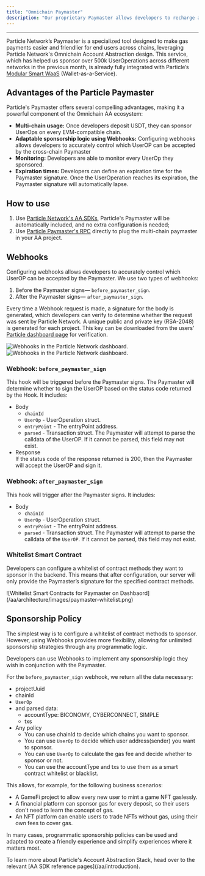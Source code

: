 ```yaml
---
title: "Omnichain Paymaster"
description: "Our proprietary Paymaster allows developers to recharge and spend across different chains."
---
```


***

Particle Network’s Paymaster is a specialized tool designed to make gas payments easier and friendlier for end users across chains, leveraging Particle Network's Omnichain Account Abstraction design. This service, which has helped us sponsor over 500k UserOperations across different networks in the previous month, is already fully integrated with Particle’s [Modular Smart WaaS](/landing/wallet-abstraction/waas/overview) (Wallet-as-a-Service).

## Advantages of the Particle Paymaster

Particle's Paymaster offers several compelling advantages, making it a powerful component of the Omnichain AA ecosystem:

- **Multi-chain usage:** Once developers deposit USDT, they can sponsor UserOps on every EVM-compatible chain.
- **Adaptable sponsorship logic using Webhooks:** Configuring webhooks allows developers to accurately control which UserOP can be accepted by the cross-chain Paymaster
- **Monitoring:** Developers are able to monitor every UserOp they sponsored.
- **Expiration times:** Developers can define an expiration time for the Paymaster signature. Once the UserOperation reaches its expiration, the Paymaster signature will automatically lapse.

## How to use

1. Use [Particle Network's AA SDKs](/aa/sdks/desktop/web.mdx), Particle's Paymaster will be automatically included, and no extra configuration is needed;
2. Use [Particle Paymaster's RPC](/aa/paymaster) directly to plug the multi-chain paymaster in your AA project.

## Webhooks

Configuring webhooks allows developers to accurately control which UserOP can be accepted by the Paymaster. We use two types of webhooks:

1. Before the Paymaster signs— `before_paymaster_sign`.
2. After the Paymaster signs— `after_paymaster_sign`.

Every time a Webhook request is made, a signature for the body is generated, which developers can verify to determine whether the request was sent by Particle Network. A unique public and private key (RSA-2048) is generated for each project. This key can be downloaded from the users’ [Particle dashboard page](https://dashboard.particle.network/#/login) for verification.

<Frame caption="Webhooks in the Particle Network dashboard.">
<div className="flex justify-center">
<img
  className="block h-64 dark:hidden"
  src="/aa/architecture/images/webhooks.png"
  alt="Webhooks in the Particle Network dashboard."
/>
<img
  className="hidden h-64 dark:block"
  src="/aa/architecture/images/webhooks.png"
  alt="Webhooks in the Particle Network dashboard."
/>
</div>
</Frame>

### Webhook: `before_paymaster_sign`

This hook will be triggered before the Paymaster signs. The Paymaster will determine whether to sign the UserOP based on the status code returned by the Hook. It includes:

- Body
  - `chainId`
  - `UserOp` - UserOperation struct.
  - `entryPoint` - The entryPoint address.
  - `parsed` - Transaction struct. The Paymaster will attempt to parse the calldata of the UserOP. If it cannot be parsed, this field may not exist.
- Response  
  If the status code of the response returned is 200, then the Paymaster will accept the UserOP and sign it.

### Webhook: `after_paymaster_sign`

This hook will trigger after the Paymaster signs. It includes:

- Body
  - `chainId`
  - `UserOp` - UserOperation struct.
  - `entryPoint` - The entryPoint address.
  - `parsed` - Transaction struct. The Paymaster will attempt to parse the calldata of the `UserOP`. If it cannot be parsed, this field may not exist.

### Whitelist Smart Contract

Developers can configure a whitelist of contract methods they want to sponsor in the backend. This means that after configuration, our server will only provide the Paymaster’s signature for the specified contract methods.

<Frame caption="Whitelist Smart Contracts for Paymaster on Dashbaord">
![Whitelist Smart Contracts for Paymaster on Dashbaord](/aa/architecture/images/paymaster-whitelist.png)
</Frame>

## Sponsorship Policy

The simplest way is to configure a whitelist of contract methods to sponsor. However, using Webhooks provides more flexibility, allowing for unlimited sponsorship strategies through any programmatic logic.

Developers can use Webhooks to implement any sponsorship logic they wish in conjunction with the Paymaster.

For the `before_paymaster_sign` webhook, we return all the data necessary:

- projectUuid
- chainId
- `UserOp`
- and parsed data:
  - accountType: BICONOMY, CYBERCONNECT, SIMPLE
  - txs
- Any policy
  - You can use chainId to decide which chains you want to sponsor.
  - You can use `UserOp` to decide which user address(sender) you want to sponsor.
  - You can use `UserOp` to calculate the gas fee and decide whether to sponsor or not.
  - You can use the accountType and txs to use them as a smart contract whitelist or blacklist.

This allows, for example, for the following business scenarios:

- A GameFi project to allow every new user to mint a game NFT gaslessly.
- A financial platform can sponsor gas for every deposit, so their users don't need to learn the concept of gas.
- An NFT platform can enable users to trade NFTs without gas, using their own fees to cover gas.

In many cases, programmatic sponsorship policies can be used and adapted to create a friendly experience and simplify experiences where it matters most.

<Tip> 
To learn more about Particle's Account Abstraction Stack, head over to the relevant [AA SDK reference pages](/aa/introduction).
</Tip>